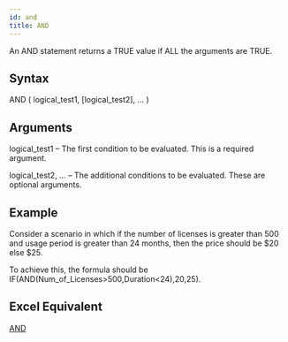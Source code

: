 ```yaml
---
id: and
title: AND
---
```


An AND statement returns a TRUE value if ALL the arguments are TRUE. 
## Syntax
AND ( logical_test1, [logical_test2], ... )
## Arguments
logical_test1 – The first condition to be evaluated. This is a required argument.

logical_test2, …  – The additional conditions to be evaluated. These are optional arguments.
## Example
Consider a scenario in which if the number of licenses is greater than 500 and usage period is greater than 24 months, then the price should be $20 else $25.

To achieve this, the formula should be IF(AND(Num_of_Licenses>500,Duration<24),20,25).
## Excel Equivalent
[AND](https://support.office.com/en-gb/article/and-function-5f19b2e8-e1df-4408-897a-ce285a19e9d9)

